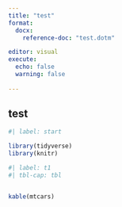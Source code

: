 ```yaml
---
title: "test"
format: 
  docx:
    reference-doc: "test.dotm"

editor: visual
execute: 
  echo: false
  warning: false
  
---
```

## test

```r
#| label: start

library(tidyverse)
library(knitr)

```

```r
#| label: t1
#| tbl-cap: tbl


kable(mtcars)



```